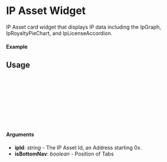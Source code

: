 

<Meta of={IpWidgetStory} />

# IP Asset Widget

IP Asset card widget that displays IP data including the IpGraph, IpRoyaltyPieChart, and IpLicenseAccordion.

#### Example

<Canvas of={IpWidgetStory.Select} />

<Controls />

## Usage

```ts
import { IpWidget } from "@storyprotocol/storykit"

const ExamplePage = () => {
  return (
    <IpWidget ipId={"0xbbf08a30b9ff0f717a024a75963d3196aaf0f0dd"} />
  );
};

export default ExamplePage;
```

#### Arguments

- **ipId**: _string_ - The IP Asset Id, an Address starting 0x.
- **isBottomNav**: _boolean_ - Position of Tabs

